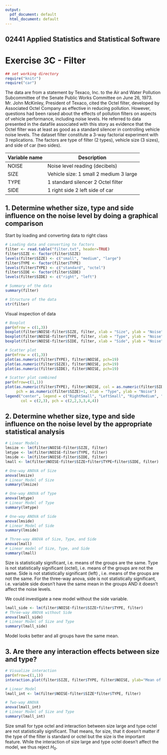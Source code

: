 ```yaml
---
output:
  pdf_document: default
  html_document: default
---
```


## 02441 Applied Statistics and Statistical Software 
# Exercise 3C - Filter


```r
## set working directory
require("knitr")
require("car")
```


The data are from a statement by Texaco, Inc. to the Air and Water Pollution Subcommittee of the
Senate Public Works Committee on June 26, 1973. Mr. John McKinley, President of Texaco, cited
the Octel filter, developed by Associated Octel Company as effective in reducing pollution. However,
questions had been raised about the effects of pollution filters on aspects of vehicle performance,
including noise levels. He referred to data presented in the datafile associated with this story as
evidence that the Octel filter was at least as good as a standard silencer in controlling vehicle
noise levels.
The dataset filter constitute a 3-way factorial experiment with 3 replications. The factors are type of
filter (2 types), vehicle size (3 sizes), and side of car (two sides).

Variable name | Description
------------- | -------------
NOISE | Noise level reading (decibels)
SIZE| Vehicle size: 1 small 2 medium 3 large
TYPE | 1 standard silencer 2 Octel filter
SIDE | 1 right side 2 left side of car


## 1. Determine whether size, type and side influence on the noise level by doing a graphical comparison

Start by loading and converting data to right class
```r
# Loading data and converting to factors
filter <- read.table("filter.txt", header=TRUE)
filter$SIZE <- factor(filter$SIZE)
levels(filter$SIZE) <- c("small", "medium", "large")
filter$TYPE <- factor(filter$TYPE)
levels(filter$TYPE) <- c("standard", "octel")
filter$SIDE <- factor(filter$SIDE)
levels(filter$SIDE) <- c("right", "left")

# Summary of the data
summary(filter)

# Structure of the data
str(filter)
```

Visual inspection of data
```r
# Boxplot
par(mfrow = c(1,3))
boxplot(filter$NOISE~filter$SIZE, filter, xlab = "Size", ylab = "Noise", col = c(2,3,4))
boxplot(filter$NOISE~filter$TYPE, filter, xlab = "Type", ylab = "Noise", col = c(7,8))
boxplot(filter$NOISE~filter$SIDE, filter, xlab = "Side", ylab = "Noise", col = c(5,6))

# Scatter plot
par(mfrow = c(1,3))
plot(as.numeric(filter$TYPE), filter$NOISE, pch=19)
plot(as.numeric(filter$SIZE), filter$NOISE, pch=19)
plot(as.numeric(filter$SIDE), filter$NOISE, pch=19)

# Scatter plot combined
par(mfrow=c(1,1))
plot(as.numeric(filter$TYPE), filter$NOISE, col = as.numeric(filter$SIDE)+1, 
     pch = as.numeric(filter$SIZE)+1, xlab = "Type", ylab = "Noise")
legend("center", legend = c("RightSmall", "LeftSmall", "RightMedium", "LeftMedium", "RightLarge", "LeftLarge"), 
       col = c(2,3), pch = c(2,2,3,3,4,4))
```
## 2. Determine whether size, type and side influence on the noise level by the appropriate statistical analysis
```r
# Linear Models
lmsize <- lm(filter$NOISE~filter$SIZE, filter)
lmtype <- lm(filter$NOISE~filter$TYPE, filter)
lmside <- lm(filter$NOISE~filter$SIDE, filter)
lmall <- lm(filter$NOISE~filter$SIZE+filter$TYPE+filter$SIDE, filter)

# One-way ANOVA of Size
anova(lmsize)
# Linear Model of Size
summary(lmsize)

# One-way ANOVA of Type
anova(lmtype)
# Linear Model of Type
summary(lmtype)

# One-way ANOVA of Side
anova(lmside)
# Linear Model of Side
summary(lmside)

# Three-way ANOVA of Size, Type, and Side
anova(lmall)
# Linear model of Size, Type, and Side
summary(lmall)
```

Size is statistically significant, i.e. means of the groups are the same.
Type is not statistically significant (octel), i.e. means of the groups are not the same.
Side is not statistically significant (left) , i.e. means of the groups are not the same.
For the three-way anova, side is not statistically significant, i.e. variable side doesn't have the same mean in the groups AND it doesn't affect the noise levels.

We could investigate a new model without the side variable.

```r
lmall_side <- lm(filter$NOISE~filter$SIZE+filter$TYPE, filter)
# Three-way ANOVA without Side
anova(lmall_side)
# Linear Model of Size and Type
summary(lmall_side)
```

Model looks better and all groups have the same mean.

## 3. Are there any interaction effects between size and type?
```r
# Visualize interaction
par(mfrow=c(1,1))
interaction.plot(filter$SIZE, filter$TYPE, filter$NOISE, ylab="Mean of NOISE", xlab="Size", main="Interactions between Type and Size", col=c(2,3))

# Linear Model
lmall_int <- lm(filter$NOISE~filter$SIZE*filter$TYPE, filter)

# Two-way ANOVA
anova(lmall_int)
# Linear Model of Size and Type
summary(lmall_int)
```

Size small for type octel and interaction between size large and type octel are not statistically significant. That means, for size, that it doesn't matter if the type of the filter is standard or octel but the size is the important feature. While the interaction of size large and type octel doesn't affect the model, we thus reject $H_0$.